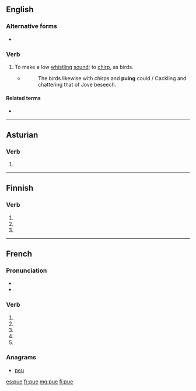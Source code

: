 {{also|PUE|pué}}
==English==

===Alternative forms===
* {{l|en|pew}}

===Verb===
{{en-verb|pues|puing|pued}}

# {{context|intransitive|lang=en}} To make a low [[whistle|whistling]] [[sound]]; to [[chirp]], as birds.
#: {{rfquotek|Halliwell}}
#* ''{{w|The Countess of Pembroke's Arcadia}}''
#*: The birds likewise with chirps and '''puing''' could / Cackling and chattering that of Jove beseech.

====Related terms====
* {{l|en|peevish}}

{{Webster 1913}}

----
==Asturian==

===Verb===
{{ast-verb-form}}

# {{conjugation of|poder||3|s|pres|ind|lang=ast}}
----
==Finnish==

===Verb===
{{head|fi|verb form}}

# {{fi-form of|type=verb|mood=indicative|tense=present connegative|pukea}}
# {{fi-form of|type=verb|pr=second-person|pl=singular|mood=imperative|tense=present|pukea}}
# {{fi-form of|type=verb|pr=second-person|pl=singular|mood=imperative|tense=present connegative|pukea}}

----

==French==

===Pronunciation===
* {{IPA|lang=fr|/py/}}
* {{homophones|pu|pues|puent|pus|put|pût|lang=fr}}

===Verb===
{{fr-verb-form}}

# {{conjugation of|puer||1|s|pres|ind|lang=fr}}
# {{conjugation of|puer||3|s|pres|ind|lang=fr}}
# {{conjugation of|puer||1|s|pres|sub|lang=fr}}
# {{conjugation of|puer||3|s|pres|sub|lang=fr}}
# {{conjugation of|puer||2|s|imp|lang=fr}}

===Anagrams===
* [[peu#French|peu]]

[[es:pue]]
[[fr:pue]]
[[mg:pue]]
[[fi:pue]]
